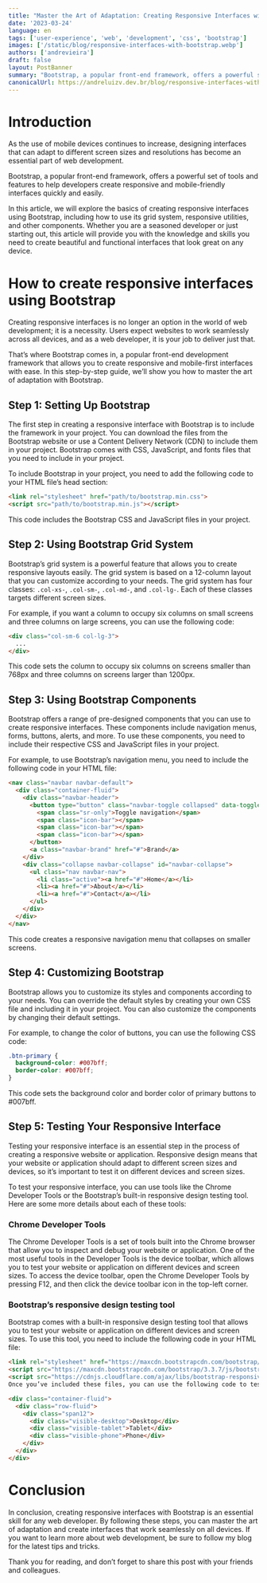 ```yaml
---
title: "Master the Art of Adaptation: Creating Responsive Interfaces with Bootstrap"
date: '2023-03-24'
language: en
tags: ['user-experience', 'web', 'development', 'css', 'bootstrap']
images: ['/static/blog/responsive-interfaces-with-bootstrap.webp']
authors: ['andrevieira']
draft: false
layout: PostBanner
summary: "Bootstrap, a popular front-end framework, offers a powerful set of tools and features to help developers create responsive and mobile-friendly interfaces quickly and easily."
canonicalUrl: https://andreluizv.dev.br/blog/responsive-interfaces-with-bootstrap
---
```


# Introduction
As the use of mobile devices continues to increase, designing interfaces that can adapt to different screen sizes and resolutions has become an essential part of web development.

Bootstrap, a popular front-end framework, offers a powerful set of tools and features to help developers create responsive and mobile-friendly interfaces quickly and easily.

In this article, we will explore the basics of creating responsive interfaces using Bootstrap, including how to use its grid system, responsive utilities, and other components. Whether you are a seasoned developer or just starting out, this article will provide you with the knowledge and skills you need to create beautiful and functional interfaces that look great on any device.

# How to create responsive interfaces using Bootstrap
Creating responsive interfaces is no longer an option in the world of web development; it is a necessity. Users expect websites to work seamlessly across all devices, and as a web developer, it is your job to deliver just that.

That’s where Bootstrap comes in, a popular front-end development framework that allows you to create responsive and mobile-first interfaces with ease. In this step-by-step guide, we’ll show you how to master the art of adaptation with Bootstrap.

## Step 1: Setting Up Bootstrap
The first step in creating a responsive interface with Bootstrap is to include the framework in your project. You can download the files from the Bootstrap website or use a Content Delivery Network (CDN) to include them in your project. Bootstrap comes with CSS, JavaScript, and fonts files that you need to include in your project.

To include Bootstrap in your project, you need to add the following code to your HTML file’s head section:

``` html
<link rel="stylesheet" href="path/to/bootstrap.min.css">
<script src="path/to/bootstrap.min.js"></script>
```

This code includes the Bootstrap CSS and JavaScript files in your project.

## Step 2: Using Bootstrap Grid System
Bootstrap’s grid system is a powerful feature that allows you to create responsive layouts easily. The grid system is based on a 12-column layout that you can customize according to your needs. The grid system has four classes: `.col-xs-`, `.col-sm-`, `.col-md-`, and `.col-lg-`. Each of these classes targets different screen sizes.

For example, if you want a column to occupy six columns on small screens and three columns on large screens, you can use the following code:

``` html
<div class="col-sm-6 col-lg-3">
  ...
</div>
```

This code sets the column to occupy six columns on screens smaller than 768px and three columns on screens larger than 1200px.

## Step 3: Using Bootstrap Components
Bootstrap offers a range of pre-designed components that you can use to create responsive interfaces. These components include navigation menus, forms, buttons, alerts, and more. To use these components, you need to include their respective CSS and JavaScript files in your project.

For example, to use Bootstrap’s navigation menu, you need to include the following code in your HTML file:

``` html
<nav class="navbar navbar-default">
  <div class="container-fluid">
    <div class="navbar-header">
      <button type="button" class="navbar-toggle collapsed" data-toggle="collapse" data-target="#navbar-collapse">
        <span class="sr-only">Toggle navigation</span>
        <span class="icon-bar"></span>
        <span class="icon-bar"></span>
        <span class="icon-bar"></span>
      </button>
      <a class="navbar-brand" href="#">Brand</a>
    </div>
    <div class="collapse navbar-collapse" id="navbar-collapse">
      <ul class="nav navbar-nav">
        <li class="active"><a href="#">Home</a></li>
        <li><a href="#">About</a></li>
        <li><a href="#">Contact</a></li>
      </ul>
    </div>
  </div>
</nav>
```

This code creates a responsive navigation menu that collapses on smaller screens.

## Step 4: Customizing Bootstrap
Bootstrap allows you to customize its styles and components according to your needs. You can override the default styles by creating your own CSS file and including it in your project. You can also customize the components by changing their default settings.

For example, to change the color of buttons, you can use the following CSS code:

``` css
.btn-primary {
  background-color: #007bff;
  border-color: #007bff;
}
```

This code sets the background color and border color of primary buttons to #007bff.

## Step 5: Testing Your Responsive Interface
Testing your responsive interface is an essential step in the process of creating a responsive website or application. Responsive design means that your website or application should adapt to different screen sizes and devices, so it’s important to test it on different devices and screen sizes.

To test your responsive interface, you can use tools like the Chrome Developer Tools or the Bootstrap’s built-in responsive design testing tool. Here are some more details about each of these tools:

### Chrome Developer Tools

The Chrome Developer Tools is a set of tools built into the Chrome browser that allow you to inspect and debug your website or application. One of the most useful tools in the Developer Tools is the device toolbar, which allows you to test your website or application on different devices and screen sizes. To access the device toolbar, open the Chrome Developer Tools by pressing F12, and then click the device toolbar icon in the top-left corner.

### Bootstrap’s responsive design testing tool

Bootstrap comes with a built-in responsive design testing tool that allows you to test your website or application on different devices and screen sizes. To use this tool, you need to include the following code in your HTML file:

``` html 
<link rel="stylesheet" href="https://maxcdn.bootstrapcdn.com/bootstrap/3.3.7/css/bootstrap.min.css">
<script src="https://maxcdn.bootstrapcdn.com/bootstrap/3.3.7/js/bootstrap.min.js"></script>
<script src="https://cdnjs.cloudflare.com/ajax/libs/bootstrap-responsive/2.3.2/bootstrap-responsive.min.js"></script>
Once you’ve included these files, you can use the following code to test your website or application:

<div class="container-fluid">
  <div class="row-fluid">
    <div class="span12">
      <div class="visible-desktop">Desktop</div>
      <div class="visible-tablet">Tablet</div>
      <div class="visible-phone">Phone</div>
    </div>
  </div>
</div>
```

# Conclusion
In conclusion, creating responsive interfaces with Bootstrap is an essential skill for any web developer. By following these steps, you can master the art of adaptation and create interfaces that work seamlessly on all devices. If you want to learn more about web development, be sure to follow my blog for the latest tips and tricks.

Thank you for reading, and don’t forget to share this post with your friends and colleagues.